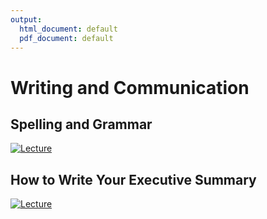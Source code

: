 ```yaml
---
output:
  html_document: default
  pdf_document: default
---
```


# Writing and Communication

## Spelling and Grammar

[![Lecture](images/lesson-writing.PNG)](https://exampa.net/)

## How to Write Your Executive Summary

[![Lecture](images/lesson-executive-summary.PNG)](https://exampa.net/)




